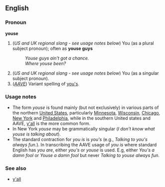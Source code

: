 ==English==
===Pronoun===
'''youse'''

#(''US and UK regional slang - see usage notes below'') You (as a plural subject pronoun); often as '''youse guys'''
#:''Youse guys ain't got a chance.''
#:''Where youse been?''
#(''US and UK regional slang - see usage notes below'') You (as a singular subject pronoun).
#(''[[AAVE]]'') Variant spelling of [[you's]].

===Usage notes===
*The form ''youse'' is found mainly (but not exclusively) in various parts of the northern [[United States]], particularly [[Minnesota]], [[Wisconsin]], [[Chicago]], [[New York]] and [[Philadelphia]], while in the southern United states and AAVE, [[y'all]] is the more common form.
*In New York ''youse'' may be grammatically singular (''I don't know what youse is talking about'').
*The standard contraction for ''you is'' is ''you's'' (e.g., ''Talking to you's always fun.'').  In transcribing the AAVE usage of ''you is'' where standard English has ''you are'', either ''you's'' or ''youse'' is used.  E.g, either ''You's a damn fool'' or ''Youse a damn fool'' but never ''Talking to youse always fun''.


===See also===
*[[y'all]]
